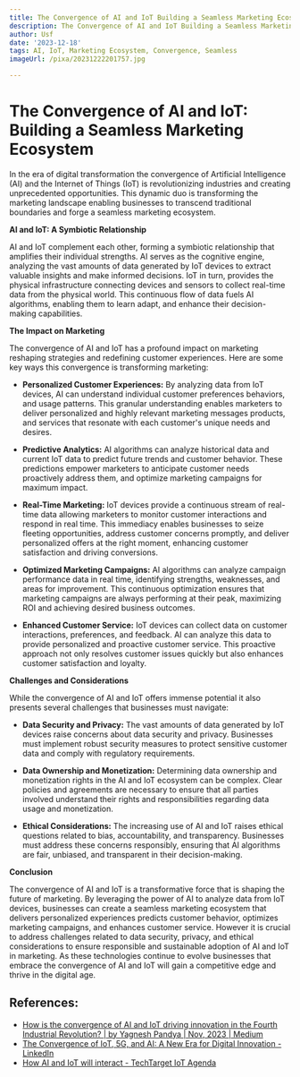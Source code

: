 ```yaml
---
title: The Convergence of AI and IoT Building a Seamless Marketing Ecosystem
description: The Convergence of AI and IoT Building a Seamless Marketing Ecosystem
author: Usf
date: '2023-12-18'
tags: AI, IoT, Marketing Ecosystem, Convergence, Seamless
imageUrl: /pixa/20231222201757.jpg

---
```

# The Convergence  of AI and IoT: Building a Seamless Marketing Ecosystem

In the era of digital transformation the convergence of Artificial Intelligence (AI) and the Internet of Things (IoT) is revolutionizing industries and creating unprecedented opportunities.  This dynamic duo is transforming the marketing landscape  enabling  businesses to transcend traditional boundaries and  forge a seamless marketing ecosystem.

**AI and  IoT: A Symbiotic Relationship**

AI and IoT complement each other, forming a symbiotic relationship  that  amplifies their individual strengths. AI serves as the  cognitive engine, analyzing the vast amounts of data generated by IoT devices  to extract valuable  insights and make informed decisions. IoT in turn, provides the physical infrastructure connecting devices and sensors to collect  real-time data from the physical world. This continuous flow of data fuels AI algorithms, enabling them to  learn adapt,  and enhance  their decision-making capabilities.

**The Impact on Marketing**

The  convergence of  AI and IoT has a profound impact on marketing reshaping strategies and  redefining customer experiences. Here are some key ways this convergence is transforming marketing:

- **Personalized Customer Experiences:** By analyzing data from IoT devices, AI can understand individual customer preferences behaviors, and usage patterns. This granular understanding enables marketers to deliver personalized and highly relevant marketing messages products, and services that resonate with each customer's unique  needs and desires.

- **Predictive Analytics:** AI  algorithms can analyze historical data and current IoT data to predict future  trends and customer behavior. These predictions  empower marketers to anticipate  customer needs proactively address them, and optimize  marketing campaigns for maximum impact.

- **Real-Time Marketing:** IoT devices provide a  continuous stream of real-time data allowing marketers to monitor  customer interactions and respond in real time. This  immediacy enables  businesses to  seize fleeting opportunities, address customer concerns promptly, and deliver personalized offers at the  right moment, enhancing customer satisfaction and driving conversions.

- **Optimized Marketing Campaigns:** AI algorithms can analyze campaign performance data in real time, identifying strengths, weaknesses, and  areas for improvement. This continuous optimization ensures that  marketing campaigns are always performing at their peak, maximizing ROI and achieving desired business outcomes.

- **Enhanced Customer Service:** IoT devices can collect data on customer interactions,  preferences, and feedback. AI  can analyze this data to provide personalized and proactive customer service. This proactive approach not only resolves customer issues quickly  but also enhances customer satisfaction and  loyalty.

**Challenges and Considerations**

While the convergence of AI and IoT offers immense potential it also presents  several challenges that businesses must navigate:

- **Data Security and Privacy:** The vast amounts of data  generated by IoT devices raise concerns about data security and privacy. Businesses must implement robust security  measures to  protect sensitive customer data and comply  with regulatory requirements.

- **Data Ownership and  Monetization:** Determining data ownership and monetization rights in the AI and IoT ecosystem can be complex. Clear policies and agreements are necessary to  ensure that all parties involved  understand  their rights and responsibilities regarding data  usage and monetization.

- **Ethical Considerations:** The increasing use of AI and  IoT raises ethical questions related to bias, accountability, and transparency. Businesses must address these concerns responsibly,  ensuring that AI algorithms are fair, unbiased, and transparent in  their decision-making.

**Conclusion**

The convergence of AI  and IoT is a  transformative force that is shaping the future of marketing. By leveraging the power of AI to analyze data from IoT  devices, businesses  can create a  seamless marketing ecosystem that delivers personalized experiences predicts customer behavior, optimizes marketing  campaigns, and enhances customer service. However  it is crucial to address challenges related to data security, privacy, and ethical considerations to ensure responsible and  sustainable adoption of AI and IoT in marketing.  As these  technologies continue to evolve businesses that embrace the convergence of AI and IoT will gain a competitive edge and  thrive in the  digital age.

## References:
- [How is the convergence of AI and IoT driving innovation in the Fourth Industrial Revolution? | by Yagnesh Pandya | Nov, 2023 | Medium](https://medium.com/@yagnesh.pandya/how-is-the-convergence-of-ai-and-iot-driving-innovation-in-the-fourth-industrial-revolution-d4bde465c32d)
- [The Convergence of IoT, 5G, and AI: A New Era for Digital Innovation - LinkedIn](https://www.linkedin.com/pulse/convergence-iot-5g-ai-new-era-digital-innovation-alok-nayak-jjvac)
- [How AI and IoT will interact - TechTarget IoT Agenda](https://internetofthingsagenda.techtarget.com/blog/IoT-Agenda/How-AI-and-IoT-will-interact)
